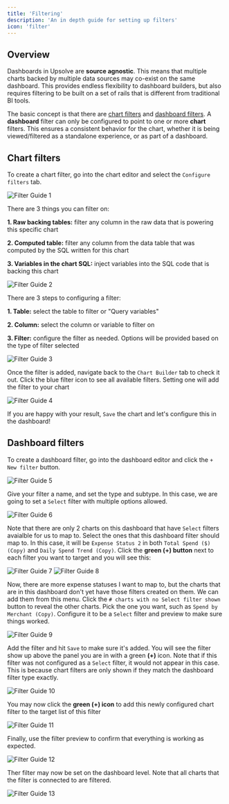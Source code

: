 ```yaml
---
title: 'Filtering'
description: 'An in depth guide for setting up filters'
icon: 'filter'
---
```


## Overview

Dashboards in Upsolve are **source agnostic**. This means that multiple charts backed by multiple data sources may co-exist on the same dashboard. This provides endless flexibility to dashboard builders, but also requires filtering to be built on a set of rails that is different from traditional BI tools.

The basic concept is that there are [chart filters](#chart-filters) and [dashboard filters](#dashboard-filters). A **dashboard** filter can only be configured to point to one or more **chart** filters. This ensures a consistent behavior for the chart, whether it is being viewed/filtered as a standalone experience, or as part of a dashboard.

## Chart filters

To create a chart filter, go into the chart editor and select the `Configure filters` tab.

![Filter Guide 1](/images/filters/filters-guide-1.png)

There are 3 things you can filter on:

**1. Raw backing tables:** filter any column in the raw data that is powering this specific chart

**2. Computed table:** filter any column from the data table that was computed by the SQL written for this chart

**3. Variables in the chart SQL:** inject variables into the SQL code that is backing this chart

![Filter Guide 2](/images/filters/filters-guide-2.png)

There are 3 steps to configuring a filter:

**1. Table:** select the table to filter or "Query variables"

**2. Column:** select the column or variable to filter on

**3. Filter:** configure the filter as needed. Options will be provided based on the type of filter selected

![Filter Guide 3](/images/filters/filters-guide-3.png)

Once the filter is added, navigate back to the `Chart Builder` tab to check it out. Click the blue filter icon to see all available filters. Setting one will add the filter to your chart 

![Filter Guide 4](/images/filters/filters-guide-4.png)

If you are happy with your result, `Save` the chart and let's configure this in the dashboard!

## Dashboard filters

To create a dashboard filter, go into the dashboard editor and click the `+ New filter` button.

![Filter Guide 5](/images/filters/filters-guide-5.png)

Give your filter a name, and set the type and subtype. In this case, we are going to set a `Select` filter with multiple options allowed.

![Filter Guide 6](/images/filters/filters-guide-6.png)

Note that there are only 2 charts on this dashboard that have `Select` filters avaialble for us to map to. Select the ones that this dashboard filter should map to. In this case, it will be `Expense Status 2` in both `Total Spend ($) (Copy)` and `Daily Spend Trend (Copy)`. Click the **green (+) button** next to each filter you want to target and you will see this:

![Filter Guide 7](/images/filters/filters-guide-7.png)
![Filter Guide 8](/images/filters/filters-guide-8.png)

Now, there are more expense statuses I want to map to, but the charts that are in this dashboard don't yet have those filters created on them. We can add them from this menu. Click the `# charts with no Select filter shown` button to reveal the other charts. Pick the one you want, such as `Spend by Merchant (Copy)`. Configure it to be a `Select` filter and preview to make sure things worked.

![Filter Guide 9](/images/filters/filters-guide-9.png)

Add the filter and hit `Save` to make sure it's added. You will see the filter show up above the panel you are in with a green **(+)** icon. Note that if this filter was not configured as a `Select` filter, it would not appear in this case. This is because chart filters are only shown if they match the dashboard filter type exactly.

![Filter Guide 10](/images/filters/filters-guide-10.png)

You may now click the **green (+) icon** to add this newly configured chart filter to the target list of this filter

![Filter Guide 11](/images/filters/filters-guide-11.png)

Finally, use the filter preview to confirm that everything is working as expected.

![Filter Guide 12](/images/filters/filters-guide-12.png)

Ther filter may now be set on the dashboard level. Note that all charts that the filter is connected to are filtered.

![Filter Guide 13](/images/filters/filters-guide-13.png)
